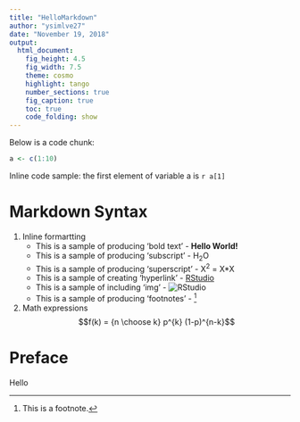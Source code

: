 ---
title: "HelloMarkdown"
author: "ysimlve27"
date: "November 19, 2018"
output:
  html_document:
    fig_height: 4.5
    fig_width: 7.5
    theme: cosmo
    highlight: tango
    number_sections: true
    fig_caption: true
    toc: true
    code_folding: show
---

Below is a code chunk:

```{r}
a <- c(1:10)
```

Inline code sample: the first element of variable a is `r a[1]`

# Markdown Syntax

1. Inline formartting
    - This is a sample of producing 'bold text' - **Hello World!**
    - This is a sample of producing 'subscript' - H~2~O
    - This is a sample of producing 'superscript' - X^2^ = X*X
    - This is a sample of creating 'hyperlink' - [RStudio](https://www.rstudio.com)
    - This is a sample of including 'img' - ![RStudio](./img/rstudio_log1.png)
    - This is a sample of producing 'footnotes' - ^[This is a footnote.]

2. Math expressions
$$f(k) = {n \choose k} p^{k} (1-p)^{n-k}$$


# Preface {-}

Hello




















